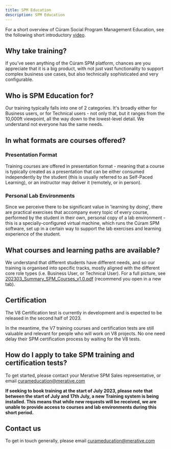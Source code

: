```yaml
---
title: SPM Education
description: SPM Education
---
```


For a short overview of Cúram Social Program Management Education, see the following short introductory <a href="https://youtu.be/3H9YaVM0au0" target="_blank" >video</a>.

## Why take training?

If you've seen anything of the Cúram SPM platform, chances are you appreciate that it is a big product, with not just vast functionality to support complex business use cases, but also technically sophisticated and very configurable.

## Who is SPM Education for?

Our training typically falls into one of 2 categories. It's broadly either for Business users, or for Technical users - not only that, but it ranges from the 10,000ft viewpoint, all the way down to the lowest-level detail. We understand not everyone has the same needs.

## In what formats are courses offered?

### Presentation Format

Training courses are offered in presentation format - meaning that a course is typically created as a presentation that can be either consumed independently by the student (this is usually referred to as Self-Paced Learning), or an instructor may deliver it (remotely, or in person).

### Personal Lab Environments

Since we perceive there to be significant value in 'learning by doing', there are practical exercises that accompany every topic of every course, performed by the student in their own, personal copy of a lab environment - this is a specially-configured virtual machine, which runs the Cúram SPM software, set up in a certain way to support the lab exercises and learning experience of the student.

## What courses and learning paths are available?

We understand that different students have different needs, and so our training is organised into specific tracks, mostly aligned with the different core role types (i.e. Business User, or Technical User). For a full picture, see [202303_Summary_SPM_Courses_v1.0.pdf](/pdf/education/202303_Summary_SPM_Courses_v1.0.pdf) (recommend you open in a new tab).

## Certification

The V8 Certification test is currently in development and is expected to be released in the second half of 2023.

In the meantime, the V7 training courses and certification tests are still valuable and relevant for people who will work on V8 projects. No one need delay their SPM certification process by waiting for the V8 tests.

## How do I apply to take SPM training and certification tests?

To get started, please contact your Merative SPM Sales representative, or email [curameducation@merative.com](mailto:curameducation@merative.com)

**If seeking to book training at the start of July 2023, please note that between the start of July and 17th July, a new Training system is being installed. This means that while new requests will be received, we are unable to provide access to courses and lab environments during this short period.**

## Contact us

To get in touch generally, please email [curameducation@merative.com](mailto:curameducation@merative.com)
